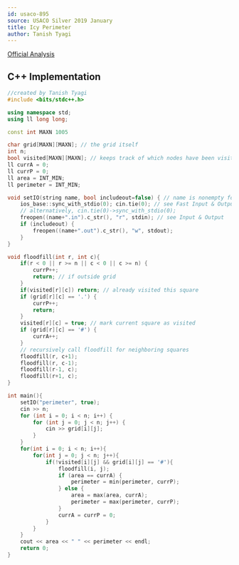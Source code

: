 ```yaml
---
id: usaco-895
source: USACO Silver 2019 January
title: Icy Perimeter
author: Tanish Tyagi 
---
```


[Official Analysis](http://www.usaco.org/current/data/sol_perimeter_silver_jan19.html)

<LanguageSection>

<CPPSection>

## C++ Implementation

```cpp
//created by Tanish Tyagi
#include <bits/stdc++.h>

using namespace std;
using ll long long;

const int MAXN 1005

char grid[MAXN][MAXN]; // the grid itself
int n;
bool visited[MAXN][MAXN]; // keeps track of which nodes have been visited
ll currA = 0;
ll currP = 0;
ll area = INT_MIN;
ll perimeter = INT_MIN;

void setIO(string name, bool includeout=false) { // name is nonempty for USACO file I/O
	ios_base::sync_with_stdio(0); cin.tie(0); // see Fast Input & Output
	// alternatively, cin.tie(0)->sync_with_stdio(0);
	freopen((name+".in").c_str(), "r", stdin); // see Input & Output
	if (includeout) {
		freopen((name+".out").c_str(), "w", stdout);
	}
}

void floodfill(int r, int c){
	if(r < 0 || r >= n || c < 0 || c >= n) {
		currP++;
		return; // if outside grid
	}
	if(visited[r][c]) return; // already visited this square
	if (grid[r][c] == '.') {
		currP++;
		return;
	} 
	visited[r][c] = true; // mark current square as visited
	if (grid[r][c] == '#') {
		currA++; 
	}
	// recursively call floodfill for neighboring squares
	floodfill(r, c+1);
	floodfill(r, c-1);
	floodfill(r-1, c);
	floodfill(r+1, c);
}

int main(){
	setIO("perimeter", true);
	cin >> n;
	for (int i = 0; i < n; i++) {
		for (int j = 0; j < n; j++) {
			cin >> grid[i][j];
		}
	}
	for(int i = 0; i < n; i++){
		for(int j = 0; j < n; j++){
			if(!visited[i][j] && grid[i][j] == '#'){
				floodfill(i, j);
				if (area == currA) {
					perimeter = min(perimeter, currP);
				} else {
					area = max(area, currA);
					perimeter = max(perimeter, currP);
				}
				currA = currP = 0;
			}
		}
	}
	cout << area << " " << perimeter << endl;
	return 0;
}
```

</CPPSection>

</LanguageSection>
